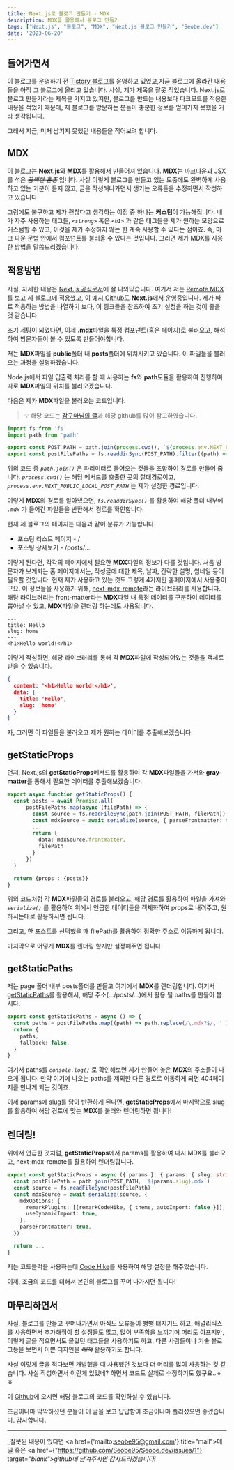 ```yaml
---
title: Next.js로 블로그 만들기 - MDX
description: MDX를 활용해서 블로그 만들기
tags: ["Next.js", "블로그", "MDX", "Next.js 블로그 만들기", "Seobe.dev"]
date: '2023-06-20'
---
```

## 들어가면서
이 블로그를 운영하기 전 [Tistory 블로그](https://seobe22.tistory.com/)를 운영하고 있었고,지금 블로그에 올라간 내용들을 아직 그 블로그에 올리고 있습니다. 사실, 제가 제목을 잘못 적었습니다. Next.js로 블로그 만들기라는 제목을 가지고 있지만, 블로그를 만드는 내용보다 다크모드를 적용한 내용을 적었기 때문에, 제 블로그를 방문하는 분들이 충분한 정보를 얻어가지 못했을 거라 생각됩니다.

그래서 지금, 미처 남기지 못했던 내용들을 적어보려 합니다.

## MDX
이 블로그는 **Next.js**와 **MDX**를 활용해서 만들어져 있습니다. **MDX**는 마크다운과 JSX를 섞은 _<del>끔찍한 혼종</del>_ 입니다. 사실 이렇게 블로그를 만들고 있는 도중에도 완벽하게 사용하고 있는 기분이 들지 않고, 글을 작성해나가면서 생기는 오류들을 수정하면서 작성하고 있습니다.

그럼에도 불구하고 제가 괜찮다고 생각하는 이점 중 하나는 **커스텀**이 가능해집니다. 내가 자주 사용하는 태그들, _`<strong>`_ 혹은 _`<h1>`_ 과 같은 태그들을 제가 원하는 모양으로 커스텀할 수 있고, 이것을 제가 수정하지 않는 한 계속 사용할 수 있다는 점이죠. 즉, 마크 다운 문법 안에서 컴포넌트를 불러올 수 있다는 것입니다. 그러면 제가 MDX를 사용한 방법을 말씀드리겠습니다.

## 적용방법
사실, 자세한 내용은 [Next.js 공식문서](https://nextjs.org/docs/pages/building-your-application/configuring/mdx)에 잘 나와있습니다. 
여기서 저는 [Remote MDX](https://nextjs.org/docs/pages/building-your-application/configuring/mdx#remote-mdx)를 보고 제 블로그에 적용했고, 이 [예시 Github](https://github.com/vercel/next.js/tree/canary/examples/with-mdx-remote)도 **Next.js**에서 운영중입니다. 제가 따로 적용하는 방법을 나열하기 보다, 이 링크들을 참조하여 초기 설정을 하는 것이 좋을 것 같습니다.

초기 세팅이 되었다면, 이제 **.mdx**파일을 특정 컴포넌트(혹은 페이지)로 불러오고, 해석하여 방문자들이 볼 수 있도록 만들어야합니다. 

저는 **MDX**파일을 **public**폴더 내 **posts**폴더에 위치시키고 있습니다. 이 파일들을 불러오는 과정을 설명하겠습니다.

Node.js에서 파일 입출력 처리를 할 때 사용하는 **fs**와 **path**모듈을 활용하여 진행하여 따로 **MDX**파일의 위치를 불러오겠습니다.

다음은 제가 **MDX**파일을 불러오는 코드입니다.
> 💡 해당 코드는 [감구마님의 글](https://gamguma.dev/post/2022/01/nextjs-blog-development-review)과 해당 github를 많이 참고하였습니다.
```typescript mdxUtils.ts
import fs from 'fs'
import path from 'path'

export const POST_PATH = path.join(process.cwd(), `${process.env.NEXT_PUBLIC_LOCAL_POST_PATH}`)
export const postFilePaths = fs.readdirSync(POST_PATH).filter((path) => /\.mdx?$/.test(path))
```
위의 코드 중 _`path.join()`_ 은 파리미터로 들어오는 것들을 조합하여 경로를 만들어 줍니다. _`process.cwd()`_ 는 해당 메서드를 호출한 곳의 절대경로이고, _`process.env.NEXT_PUBLIC_LOCAL_POST_PATH`_ 는 제가 설정한 경로입니다.

이렇게 **MDX**의 경로를 알아냈으면, _`fs.readdirSync()`_ 를 활용하여 해당 폴더 내부에 _`.mdx`_ 가 들어간 파일들을 반환해서 경로를 확인합니다.

현재 제 블로그의 페이지는 다음과 같이 분류가 가능합니다.
- 포스팅 리스트 페이지 - /
- 포스팅 상세보기 - /posts/...

이렇게 된다면, 각각의 페이지에서 필요한 **MDX**파일의 정보가 다를 것입니다. 처음 방문자가 보게되는 홈 페이지에서는, 작성글에 대한 제목, 날짜, 간략한 설명, 썸네일 등이 필요할 것입니다. 현재 제가 사용하고 있는 것도 그렇게 4가지만 홈페이지에서 사용중이구요. 이 정보들을 사용하기 위해, [next-mdx-remote](https://github.com/hashicorp/next-mdx-remote)라는 라이브러리를 사용합니다. 해당 라이브러리는 front-matter라는 **MDX**파일 내 특정 데이터를 구분하여 데이터를 뽑아낼 수 있고, **MDX**파일을 렌더링 하는데도 사용됩니다.
``` mdx
---
title: Hello
slug: home
---
<h1>Hello world!</h1>
```
이렇게 작성하면, 해당 라이브러리를 통해 각 **MDX**파일에 작성되어있는 것들을 객체로 받을 수 있습니다.
``` json
{
  content: '<h1>Hello world!</h1>',
  data: { 
    title: 'Hello', 
    slug: 'home' 
  }
}
```
자, 그러면 이 파일들을 불러오고 제가 원하는 데이터를 추출해보겠습니다.

## getStaticProps
먼저, Next.js의 **getStaticProps**메서드를 활용하여 각 **MDX**파일들을 가져와 **gray-matter**를 통해서 필요한 데이터를 추출해보겠습니다.
``` typescript index.tsx
export async function getStaticProps() {
  const posts = await Promise.all(
      postFilePaths.map(async (filePath) => {
        const source = fs.readFileSync(path.join(POST_PATH, filePath))
        const mdxSource = await serialize(source, { parseFrontmatter: true })
        ...
        return {
          data: mdxSource.frontmatter,
          filePath
        }
      })
  )

  return {props : {posts}}
}
```
위의 코드처럼 각 **MDX**파일들의 경로를 불러오고, 해당 경로를 활용하여 파일을 가져와 _`serialize()`_ 를 활용하여 위에서 언급한 데이터들을 객체화하여 props로 내려주고, 원하시는대로 활용하시면 됩니다.

그리고, 한 포스트를 선택했을 때 filePath를 활용하여 정확한 주소로 이동하게 됩니다. 

마지막으로 어떻게 **MDX**를 렌더링 할지만 설정해주면 됩니다.

## getStaticPaths
저는 page 폴더 내부 posts폴더를 만들고 여기에서 **MDX**를 렌더링합니다. 여기서 [getStaticPaths](https://nextjs.org/docs/pages/building-your-application/data-fetching/get-static-paths)를 활용해서, 해당 주소(.../posts/...)에서 활용 될 paths를 만들어 봅시다.
``` typescript
export const getStaticPaths = async () => {
  const paths = postFilePaths.map((path) => path.replace(/\.mdx?$/, '')).map((slug) => ({ params: { slug } }))
  return {
    paths,
    fallback: false,
  }
}
```
여기서 paths를 _`console.log()`_ 로 확인해보면 제가 만들어 놓은 **MDX**의 주소들이 나오게 됩니다.
만약 여기에 나오는 paths를 제외한 다른 경로로 이동하게 되면 404페이지를 만나게 되는 것이죠.

이제 params에 slug를 담아 반환하게 된다면, **getStaticProps**에서 마지막으로 slug를 활용하여 해당 경로에 맞는 **MDX**를 불러와 렌더링하면 됩니다!

## 렌더링!
위에서 언급한 것처럼, **getStaticProps**에서 params를 활용하여 다시 MDX를 불러오고, next-mdx-remote를 활용하여 렌더링합니다.
``` typescript
export const getStaticProps = async ({ params }: { params: { slug: string } }) => {
  const postFilePath = path.join(POST_PATH, `${params.slug}.mdx`)
  const source = fs.readFileSync(postFilePath)
  const mdxSource = await serialize(source, {
    mdxOptions: {
      remarkPlugins: [[remarkCodeHike, { theme, autoImport: false }]],
      useDynamicImport: true,
    },
    parseFrontmatter: true,
  })

  return ...
}
```
저는 코드블럭을 사용하는데 [Code Hike](https://codehike.org/)를 사용하여 해당 설정을 해주었습니다.

이제, 조금의 코드를 더해서 본인의 블로그를 꾸며 나가시면 됩니다!

## 마무리하면서
사실, 블로그를 만들고 꾸며나가면서 아직도 오류들이 뻥뻥 터지기도 하고, 애널리틱스를 사용하면서 추가해줘야 할 설정들도 많고, 많이 부족함을 느끼기며 머리도 아프지만, 이렇게 글을 적으면서도 몰랐던 태그들을 사용하기도 하고, 다른 사람들이나 기술 블로그등을 보면서 이쁜 디자인을 _<del>배껴</del>_ 활용하기도 합니다.

사실 이렇게 글을 적다보면 개발했을 때 사용했던 것보다 더 머리를 많이 사용하는 것 같습니다. 사실 작성하면서 이런게 있었네? 하면서 코드도 실제로 수정하기도 했구요..ㅎㅎ 

이 [Github](https://github.com/Seobe95/Seobe.dev)에 오시면 해당 블로그의 코드를 확인하실 수 있습니다.

조금이나마 막막하셨던 분들이 이 글을 보고 답답함이 조금이나마 풀리셨으면 좋겠습니다. 감사합니다.


__________
_잘못된 내용이 있다면 <a href={'mailto:seobe95@gmail.com'} title="mail">메일</a> 혹은 <a href={"https://github.com/Seobe95/Seobe.dev/issues/1"} target="_blank">github</a>에 남겨주시면 감사드리겠습니다!_
